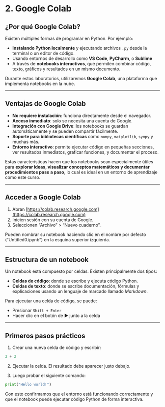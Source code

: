 # 2. Google Colab

## ¿Por qué Google Colab?

Existen múltiples formas de programar en Python. Por ejemplo:

- **Instalando Python localmente** y ejecutando archivos `.py` desde la terminal o un editor de código.
- Usando entornos de desarrollo como **VS Code**, **PyCharm**, o **Sublime**
- A través de **notebooks interactivos**, que permiten combinar código, texto, gráficos y resultados en un mismo documento.

Durante estos laboratorios, utilizaremos **Google Colab**, una plataforma que implementa notebooks en la nube.

---

## Ventajas de Google Colab

- **No requiere instalación**: funciona directamente desde el navegador.
- **Acceso inmediato**: solo se necesita una cuenta de Google.
- **Integración con Google Drive**: los notebooks se guardan automáticamente y se pueden compartir fácilmente.
- **Soporte para bibliotecas científicas** como `numpy`, `matplotlib`, `sympy` y muchas más.
- **Entorno interactivo**: permite ejecutar código en pequeñas secciones, ver resultados inmediatos, graficar funciones, y documentar el proceso.

Estas características hacen que los notebooks sean especialmente útiles para **explorar ideas, visualizar conceptos matemáticos y documentar procedimientos paso a paso**, lo cual es ideal en un entorno de aprendizaje como este curso.

---

## Acceder a Google Colab

1. Abran [https://colab.research.google.com](https://colab.research.google.com)
2. Inicien sesión con su cuenta de Google.
3. Seleccionen “Archivo” > “Nuevo cuaderno”.

Pueden nombrar su notebook haciendo clic en el nombre por defecto (“Untitled0.ipynb”) en la esquina superior izquierda.

---

## Estructura de un notebook

Un notebook está compuesto por celdas. Existen principalmente dos tipos:

- **Celdas de código**: donde se escribe y ejecuta código Python.
- **Celdas de texto**: donde se escribe documentación, fórmulas y explicaciones usando un lenguaje de marcado llamado _Markdown_.

Para ejecutar una celda de código, se puede:

- Presionar `Shift + Enter`
- Hacer clic en el botón de ▶️ junto a la celda

---

## Primeros pasos prácticos

1. Crear una nueva celda de código y escribir:

```python
2 + 2
```

2. Ejecutar la celda. El resultado debe aparecer justo debajo.

3. Luego probar el siguiente comando:

```python
print("Hello world!")
```

Con esto confirmamos que el entorno está funcionando correctamente y que el notebook puede ejecutar código Python de forma interactiva.